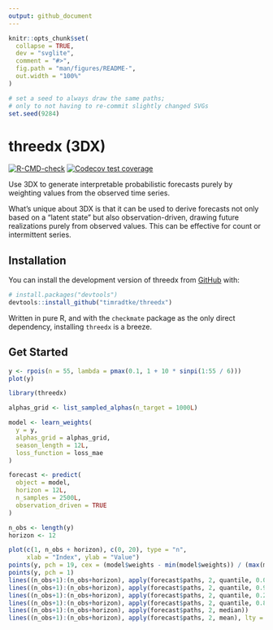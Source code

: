 ```yaml
---
output: github_document
---
```


<!-- README.md is generated from README.Rmd. Please edit that file -->

```r
knitr::opts_chunk$set(
  collapse = TRUE,
  dev = "svglite",
  comment = "#>",
  fig.path = "man/figures/README-",
  out.width = "100%"
)
```

```r
# set a seed to always draw the same paths;
# only to not having to re-commit slightly changed SVGs
set.seed(9284)
```

# threedx (3DX)

<!-- badges: start -->
[![R-CMD-check](https://github.com/timradtke/threedx/actions/workflows/R-CMD-check.yaml/badge.svg)](https://github.com/timradtke/threedx/actions/workflows/R-CMD-check.yaml)
[![Codecov test coverage](https://codecov.io/gh/timradtke/threedx/branch/main/graph/badge.svg)](https://app.codecov.io/gh/timradtke/threedx?branch=main)
<!-- badges: end -->

Use 3DX to generate interpretable probabilistic forecasts purely by weighting values from the observed time series.

What's unique about 3DX is that it can be used to derive forecasts not only based on a "latent state" but also observation-driven, drawing future realizations purely from observed values. This can be effective for count or intermittent series.

## Installation

You can install the development version of threedx from [GitHub](https://github.com/) with:

``` r
# install.packages("devtools")
devtools::install_github("timradtke/threedx")
```

Written in pure R, and with the `checkmate` package as the only direct dependency, installing `threedx` is a breeze.

## Get Started

```r
y <- rpois(n = 55, lambda = pmax(0.1, 1 + 10 * sinpi(1:55 / 6)))
plot(y)
```

```r
library(threedx)

alphas_grid <- list_sampled_alphas(n_target = 1000L)

model <- learn_weights(
  y = y,
  alphas_grid = alphas_grid,
  season_length = 12L,
  loss_function = loss_mae
)

forecast <- predict(
  object = model,
  horizon = 12L,
  n_samples = 2500L,
  observation_driven = TRUE
)
```

```r
n_obs <- length(y)
horizon <- 12

plot(c(1, n_obs + horizon), c(0, 20), type = "n",
     xlab = "Index", ylab = "Value")
points(y, pch = 19, cex = (model$weights - min(model$weights)) / (max(model$weights) - min(model$weights)))
points(y, pch = 1)
lines((n_obs+1):(n_obs+horizon), apply(forecast$paths, 2, quantile, 0.05), col = "grey")
lines((n_obs+1):(n_obs+horizon), apply(forecast$paths, 2, quantile, 0.95), col = "grey")
lines((n_obs+1):(n_obs+horizon), apply(forecast$paths, 2, quantile, 0.2), col = "darkgrey")
lines((n_obs+1):(n_obs+horizon), apply(forecast$paths, 2, quantile, 0.8), col = "darkgrey")
lines((n_obs+1):(n_obs+horizon), apply(forecast$paths, 2, median))
lines((n_obs+1):(n_obs+horizon), apply(forecast$paths, 2, mean), lty = 2)
```
